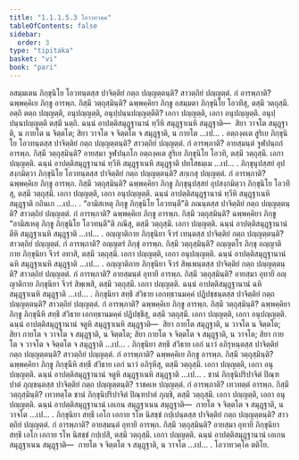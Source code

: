 ```yaml
---
title: "1.1.1.5.3 โอวาทวคฺค"
tableOfContents: false
sidebar:
  order: 3
type: "tipitaka"
basket: "vi"
book: "pari"
---
```



<DynamicBreadcrumb />

<Division number="74" book="pari">

<Paragraph number="141" book="pari">
อสมฺมเตน ภิกฺขุนิโย โอวทนฺตสฺส ปาจิตฺติยํ กตฺถ ปญฺญตฺตนฺติ? สาวตฺถิยํ ปญฺญตฺตํ. กํ อารพฺภาติ? ฉพฺพคฺคิเย ภิกฺขู อารพฺภ. กิสฺมึ วตฺถุสฺมินฺติ? ฉพฺพคฺคิยา ภิกฺขู อสมฺมตา ภิกฺขุนิโย โอวทึสุ, ตสฺมึ วตฺถุสฺมึ. อตฺถิ ตตฺถ ปญฺญตฺติ, อนุปญฺญตฺติ, อนุปฺปนฺนปญฺญตฺตีติ? เอกา ปญฺญตฺติ, เอกา อนุปญฺญตฺติ. อนุปฺปนฺนปญฺญตฺติ ตสฺมึ นตฺถิ. ฉนฺนํ อาปตฺติสมุฏฺฐานานํ ทฺวีหิ สมุฏฺฐาเนหิ สมุฏฺฐาติ—  สิยา วาจโต สมุฏฺฐาติ, น กายโต น จิตฺตโต; สิยา วาจโต จ จิตฺตโต จ สมุฏฺฐาติ, น กายโต …เป… .
</Paragraph>

</Division>
<Division number="75" book="pari">

<Paragraph number="142" book="pari">
อตฺถงฺคเต สูริเย ภิกฺขุนิโย โอวทนฺตสฺส ปาจิตฺติยํ กตฺถ ปญฺญตฺตนฺติ? สาวตฺถิยํ ปญฺญตฺตํ. กํ อารพฺภาติ? อายสฺมนฺตํ จูฬปนฺถกํ อารพฺภ. กิสฺมึ วตฺถุสฺมินฺติ? อายสฺมา จูฬปนฺถโก อตฺถงฺคเต สูริเย ภิกฺขุนิโย โอวทิ, ตสฺมึ วตฺถุสฺมึ. เอกา ปญฺญตฺติ. ฉนฺนํ อาปตฺติสมุฏฺฐานานํ ทฺวีหิ สมุฏฺฐาเนหิ สมุฏฺฐาติ ปทโสธมฺเม …เป… .
</Paragraph>

</Division>
<Division number="76" book="pari">

<Paragraph number="143" book="pari">
ภิกฺขุนุปสฺสยํ อุปสงฺกมิตฺวา ภิกฺขุนิโย โอวทนฺตสฺส ปาจิตฺติยํ กตฺถ ปญฺญตฺตนฺติ? สกฺเกสุ ปญฺญตฺตํ. กํ อารพฺภาติ? ฉพฺพคฺคิเย ภิกฺขู อารพฺภ. กิสฺมึ วตฺถุสฺมินฺติ? ฉพฺพคฺคิยา ภิกฺขู ภิกฺขุนุปสฺสยํ อุปสงฺกมิตฺวา ภิกฺขุนิโย โอวทึสุ, ตสฺมึ วตฺถุสฺมึ. เอกา ปญฺญตฺติ, เอกา อนุปญฺญตฺติ. ฉนฺนํ อาปตฺติสมุฏฺฐานานํ ทฺวีหิ สมุฏฺฐาเนหิ สมุฏฺฐาติ กถินเก …เป… .
</Paragraph>

</Division>
<Division number="77" book="pari">

<Paragraph number="144" book="pari">
“อามิสเหตุ ภิกฺขู ภิกฺขุนิโย โอวทนฺตี”ติ ภณนฺตสฺส ปาจิตฺติยํ กตฺถ ปญฺญตฺตนฺติ? สาวตฺถิยํ ปญฺญตฺตํ. กํ อารพฺภาติ? ฉพฺพคฺคิเย ภิกฺขู อารพฺภ. กิสฺมึ วตฺถุสฺมินฺติ? ฉพฺพคฺคิยา ภิกฺขู “อามิสเหตุ ภิกฺขู ภิกฺขุนิโย โอวทนฺตี”ติ ภณึสุ, ตสฺมึ วตฺถุสฺมึ. เอกา ปญฺญตฺติ. ฉนฺนํ อาปตฺติสมุฏฺฐานานํ ตีหิ สมุฏฺฐาเนหิ สมุฏฺฐาติ …เป… .
</Paragraph>

</Division>
<Division number="78" book="pari">

<Paragraph number="145" book="pari">
อญฺญาติกาย ภิกฺขุนิยา จีวรํ เทนฺตสฺส ปาจิตฺติยํ กตฺถ ปญฺญตฺตนฺติ? สาวตฺถิยํ ปญฺญตฺตํ. กํ อารพฺภาติ? อญฺญตรํ ภิกฺขุํ อารพฺภ. กิสฺมึ วตฺถุสฺมินฺติ? อญฺญตโร ภิกฺขุ อญฺญาติกาย ภิกฺขุนิยา จีวรํ อทาสิ, ตสฺมึ วตฺถุสฺมึ. เอกา ปญฺญตฺติ, เอกา อนุปญฺญตฺติ. ฉนฺนํ อาปตฺติสมุฏฺฐานานํ ฉหิ สมุฏฺฐาเนหิ สมุฏฺฐาติ …เป… .
</Paragraph>

</Division>
<Division number="79" book="pari">

<Paragraph number="146" book="pari">
อญฺญาติกาย ภิกฺขุนิยา จีวรํ สิพฺเพนฺตสฺส ปาจิตฺติยํ กตฺถ ปญฺญตฺตนฺติ? สาวตฺถิยํ ปญฺญตฺตํ. กํ อารพฺภาติ? อายสฺมนฺตํ อุทายึ อารพฺภ. กิสฺมึ วตฺถุสฺมินฺติ? อายสฺมา อุทายี อญฺญาติกาย ภิกฺขุนิยา จีวรํ สิพฺเพสิ, ตสฺมึ วตฺถุสฺมึ. เอกา ปญฺญตฺติ. ฉนฺนํ อาปตฺติสมุฏฺฐานานํ ฉหิ สมุฏฺฐาเนหิ สมุฏฺฐาติ …เป… .
</Paragraph>

</Division>
<Division number="80" book="pari">

<Paragraph number="147" book="pari">
ภิกฺขุนิยา สทฺธึ สํวิธาย เอกทฺธานมคฺคํ ปฏิปชฺชนฺตสฺส ปาจิตฺติยํ กตฺถ ปญฺญตฺตนฺติ? สาวตฺถิยํ ปญฺญตฺตํ. กํ อารพฺภาติ? ฉพฺพคฺคิเย ภิกฺขู อารพฺภ. กิสฺมึ วตฺถุสฺมินฺติ? ฉพฺพคฺคิยา ภิกฺขู ภิกฺขุนีหิ สทฺธึ สํวิธาย เอกทฺธานมคฺคํ ปฏิปชฺชึสุ, ตสฺมึ วตฺถุสฺมึ. เอกา ปญฺญตฺติ, เอกา อนุปญฺญตฺติ. ฉนฺนํ อาปตฺติสมุฏฺฐานานํ จตูหิ สมุฏฺฐาเนหิ สมุฏฺฐาติ—  สิยา กายโต สมุฏฺฐาติ, น วาจโต น จิตฺตโต; สิยา กายโต จ วาจโต จ สมุฏฺฐาติ, น จิตฺตโต; สิยา กายโต จ จิตฺตโต จ สมุฏฺฐาติ, น วาจโต; สิยา กายโต จ วาจโต จ จิตฺตโต จ สมุฏฺฐาติ …เป… .
</Paragraph>

</Division>
<Division number="81" book="pari">

<Paragraph number="148" book="pari">
ภิกฺขุนิยา สทฺธึ สํวิธาย เอกํ นาวํ อภิรุหนฺตสฺส ปาจิตฺติยํ กตฺถ ปญฺญตฺตนฺติ? สาวตฺถิยํ ปญฺญตฺตํ. กํ อารพฺภาติ? ฉพฺพคฺคิเย ภิกฺขู อารพฺภ. กิสฺมึ วตฺถุสฺมินฺติ? ฉพฺพคฺคิยา ภิกฺขู ภิกฺขุนีหิ สทฺธึ สํวิธาย เอกํ นาวํ อภิรุหึสุ, ตสฺมึ วตฺถุสฺมึ. เอกา ปญฺญตฺติ, เอกา อนุปญฺญตฺติ. ฉนฺนํ อาปตฺติสมุฏฺฐานานํ จตูหิ สมุฏฺฐาเนหิ สมุฏฺฐาติ …เป… .
</Paragraph>

</Division>
<Division number="82" book="pari">

<Paragraph number="149" book="pari">
ชานํ ภิกฺขุนิปริปาจิตํ ปิณฺฑปาตํ ภุญฺชนฺตสฺส ปาจิตฺติยํ กตฺถ ปญฺญตฺตนฺติ? ราชคเห ปญฺญตฺตํ. กํ อารพฺภาติ? เทวทตฺตํ อารพฺภ. กิสฺมึ วตฺถุสฺมินฺติ? เทวทตฺโต ชานํ ภิกฺขุนิปริปาจิตํ ปิณฺฑปาตํ ภุญฺชิ, ตสฺมึ วตฺถุสฺมึ. เอกา ปญฺญตฺติ, เอกา อนุปญฺญตฺติ. ฉนฺนํ อาปตฺติสมุฏฺฐานานํ เอเกน สมุฏฺฐาเนน สมุฏฺฐาติ—  กายโต จ จิตฺตโต จ สมุฏฺฐาติ, น วาจโต …เป… .
</Paragraph>

</Division>
<Division number="83" book="pari">

<Paragraph number="150" book="pari">
ภิกฺขุนิยา สทฺธึ เอโก เอกาย รโห นิสชฺชํ กปฺเปนฺตสฺส ปาจิตฺติยํ กตฺถ ปญฺญตฺตนฺติ? สาวตฺถิยํ ปญฺญตฺตํ. กํ อารพฺภาติ? อายสฺมนฺตํ อุทายึ อารพฺภ. กิสฺมึ วตฺถุสฺมินฺติ? อายสฺมา อุทายี ภิกฺขุนิยา สทฺธึ เอโก เอกาย รโห นิสชฺชํ กปฺเปสิ, ตสฺมึ วตฺถุสฺมึ. เอกา ปญฺญตฺติ. ฉนฺนํ อาปตฺติสมุฏฺฐานานํ เอเกน สมุฏฺฐาเนน สมุฏฺฐาติ—  กายโต จ จิตฺตโต จ สมุฏฺฐาติ, น วาจโต …เป… .

</Paragraph>
</Division>

<Paragraph number="151" type="center" book="pari">
โอวาทวคฺโค ตติโย.
</Paragraph>